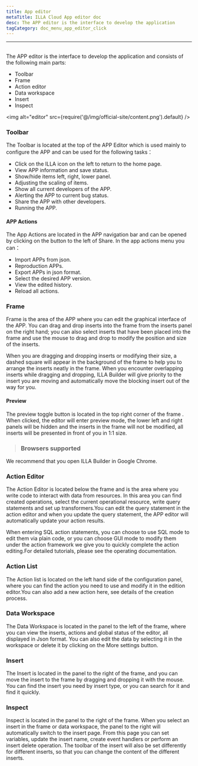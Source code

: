 ```yaml
---
title: App editor
metaTitle: ILLA Cloud App editor doc
desc: The APP editor is the interface to develop the application
tagCategory: doc_menu_app_editor_click
---
```

---

## <Heading hidden>App editor</Heading>

The APP editor is the interface to develop the application and consists of the following main parts:
- Toolbar
- Frame
- Action editor
- Data workspace
- Insert
- Inspect

<img alt="editor" src={require('@/img/official-site/content.png').default} />

### Toolbar
The Toolbar is located at the top of the APP Editor which is used mainly to configure the APP and can be used for the following tasks：
  - Click on the ILLA icon on the left to return to the home page.
  - View APP information and save status.
  - Show/hide items left, right, lower panel.
  - Adjusting the scaling of items.
  - Show all current developers of the APP.
  - Alerting the APP to current bug status.
  - Share the APP with other developers.
  - Running the APP.

#### APP Actions
The App Actions are located in the APP navigation bar and can be opened by clicking on the button to the left of Share. In the app actions menu you can：
  - Import APPs from json.
  - Reproduction APPs.
  - Export APPs in json format.
  - Select the desired APP version.
  - View the edited history.
  - Reload all actions.

[//]: # ([Image])

### Frame
Frame is the area of the APP where you can edit the graphical interface of the APP. You can drag and drop inserts into the frame from the inserts panel on the right hand; you can also select inserts that have been placed into the frame and use the mouse to drag and drop to modify the position and size of the inserts.

When you are dragging and dropping inserts or modifying their size, a dashed square will appear in the background of the frame to help you to arrange the inserts neatly in the frame. When you encounter overlapping inserts while dragging and dropping, ILLA Builder will give priority to the insert you are moving and automatically move the blocking insert out of the way for you.

#### Preview
The preview toggle button is located in the top right corner of the frame . When clicked, the editor will enter preview mode, the lower left and right panels will be hidden and the inserts in the frame will not be modified, all inserts will be presented in front of you in 1:1 size.

>### Browsers supported
We recommend that you open ILLA Builder in Google Chrome.

### Action Editor
The Action Editor is located below the frame and is the area where you write code to interact with data from resources. In this area you can find created operations, select the current operational resource, write query statements and set up transformers.You can edit the query statement in the action editor and when you update the query statement, the APP editor will automatically update your action results.

When entering SQL action statements, you can choose to use SQL mode to edit them via plain code, or you can choose GUI mode to modify them under the action framework we give you to quickly complete the action editing.For detailed tutorials, please see the operating documentation.

### Action List
The Action list is located on the left hand side of the configuration panel, where you can find the action you need to use and modify it in the edition editor.You can also add a new action here, see details of the creation process.

### Data Workspace
The Data Workspace is located in the panel to the left of the frame, where you can view the inserts, actions and global status of the editor, all displayed in Json format. You can also edit the data by selecting it in the workspace or delete it by clicking on the More settings button.

### Insert
The Insert is located in the panel to the right of the frame, and you can move the insert to the frame by dragging and dropping it with the mouse. You can find the insert you need by insert type, or you can search for it and find it quickly.

[//]: # ([Image])

### Inspect
Inspect is located in the panel to the right of the frame. When you select an insert in the frame or data workspace, the panel to the right will automatically switch to the insert page. From this page you can set variables, update the insert name, create event handlers or perform an insert delete operation. The toolbar of the insert will also be set differently for different inserts, so that you can change the content of the different inserts.
